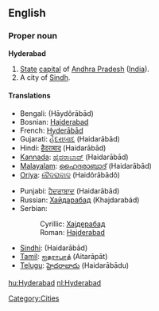 ==English==
{{wikipedia}}
===Proper noun===
'''Hyderabad'''

#[[State]] [[capital]] of [[Andhra Pradesh]] ([[India]]).
#A city of [[Sindh]].
 
====Translations====
{{top}}
*Bengali: {{BNchar|[[হায়দরাবাদ]]}} (Hāydôrābād)
*Bosnian: [[Hajderabad#Bosnian|Hajderabad]] {{m}}
*French: [[Hyderābād]]
*Gujarati: [[હૈદરાબાદ]] (Haidarābād)
*Hindi: [[हैदराबाद]] (Haidarābād)
*[[Kannada]]: [[ಹೈದರಾಬಾದ್]] (Haidarābād)
*[[Malayalam]]: [[ഹൈദരാബാദ്]] (Haidarābād)
*[[Oriya]]: [[ହୈଦରାବାଦ]] (Haidôrābādô)
{{mid}}
*Punjabi: [[ਹੈਦਰਾਬਾਦ]] (Haidarābād)
*Russian: [[Хайдарабад]] (Khajdarabád) {{m}}
*Serbian:
*:Cyrillic: [[Хајдерабад#Serbian|Хајдерабад]] {{m}}
*:Roman: [[Hajderabad#Serbian|Hajderabad]] {{m}}
*[[Sindhi]]: {{SDchar|[[حيدر اباد|حيدر آباد]]}} (Haidarābād)
*[[Tamil]]: [[ஐதராபாத்]] (Aitarāpāt)
*[[Telugu]]: [[హైదరాబాదు]] (Haidarābādu)
{{bottom}}

[[Category:Cities]]

[[hu:Hyderabad]]
[[nl:Hyderabad]]